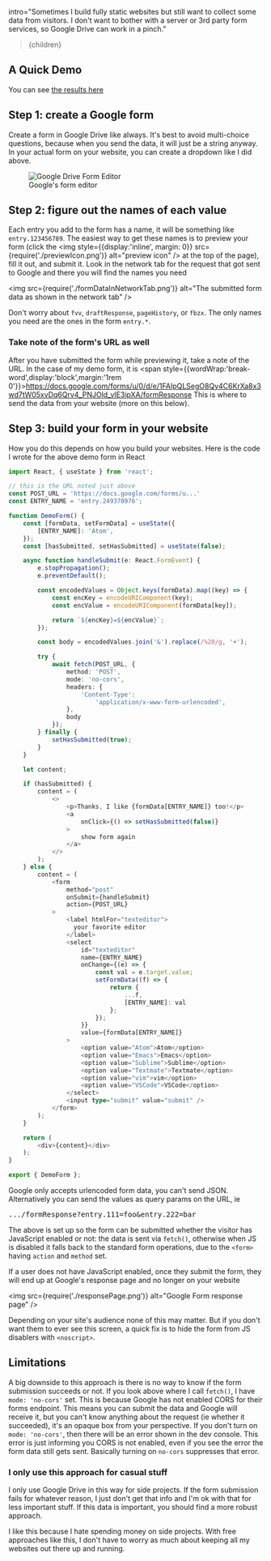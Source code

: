 

intro="Sometimes I build fully static websites but still want to collect some data from visitors. I don't want to bother with a server or 3rd party form services, so Google Drive can work in a pinch."
>{children}</Article>

## A Quick Demo

<DemoForm />

You can see [the results here](https://docs.google.com/spreadsheets/d/1oiqF1FUyBZmF5woz5quGMteEUYwYgLEYRqlpxj5dVWQ/edit?usp=sharing)


## Step 1: create a Google form
Create a form in Google Drive like always. It's best to avoid multi-choice questions, because when you send the data, it will just be a string anyway. In your actual form on your website, you can create a dropdown like I did above.

<figure>
<img src={require('./formEditor.png')} alt="Google Drive Form Editor" />
    <figcaption>Google's form editor</figcaption>
</figure>

## Step 2: figure out the names of each value

Each entry you add to the form has a name, it will be something like `entry.123456789`. The easiest way to get these names is to preview your form (click the <img style={{display:'inline', margin: 0}} src={require('./previewIcon.png')} alt="preview icon" /> at the top of the page), fill it out, and submit it. Look in the network tab for the request that got sent to Google and there you will find the names you need

<img src={require('./formDataInNetworkTab.png')} alt="The submitted form data as shown in the network tab" />

Don't worry about `fvv`, `draftResponse`, `pageHistory`, or `fbzx`. The only names you need are the ones in the form `entry.*`.

### Take note of the form's URL as well

After you have submitted the form while previewing it, take a note of the URL. In the case of my demo form, it is <span style={{wordWrap:'break-word',display:'block',margin:'1rem 0'}}>https://docs.google.com/forms/u/0/d/e/1FAIpQLSegO8Qy4C6KrXa8x3wd7tW05xvDq6Qrv4_PNJOld_vIE3ipXA/formResponse</span> This is where to send the data from your website (more on this below).

## Step 3: build your form in your website

How you do this depends on how you build your websites. Here is the code I wrote for the above demo form in React

```typescript
import React, { useState } from 'react';

// this is the URL noted just above
const POST_URL = 'https://docs.google.com/forms/u...'
const ENTRY_NAME = 'entry.249370976';

function DemoForm() {
	const [formData, setFormData] = useState({
		[ENTRY_NAME]: 'Atom',
	});
	const [hasSubmitted, setHasSubmitted] = useState(false);

	async function handleSubmit(e: React.FormEvent) {
		e.stopPropagation();
		e.preventDefault();

		const encodedValues = Object.keys(formData).map((key) => {
			const encKey = encodeURIComponent(key);
			const encValue = encodeURIComponent(formData[key]);

			return `${encKey}=${encValue}`;
		});

		const body = encodedValues.join('&').replace(/%20/g, '+');

		try {
			await fetch(POST_URL, {
				method: 'POST',
				mode: 'no-cors',
				headers: {
					'Content-Type':
					    'application/x-www-form-urlencoded',
				},
				body
			});
		} finally {
			setHasSubmitted(true);
		}
	}

	let content;

	if (hasSubmitted) {
		content = (
			<>
				<p>Thanks, I like {formData[ENTRY_NAME]} too!</p>
				<a
					onClick={() => setHasSubmitted(false)}
				>
					show form again
				</a>
			</>
		);
	} else {
		content = (
			<form
				method="post"
				onSubmit={handleSubmit}
				action={POST_URL}
			>
				<label htmlFor="texteditor">
				  your favorite editor
				</label>
				<select
					id="texteditor"
					name={ENTRY_NAME}
					onChange={(e) => {
                        const val = e.target.value;
						setFormData((f) => {
							return {
								...f,
								[ENTRY_NAME]: val
							};
                        });
					}}
					value={formData[ENTRY_NAME]}
				>
					<option value="Atom">Atom</option>
					<option value="Emacs">Emacs</option>
					<option value="Sublime">Sublime</option>
					<option value="Textmate">Textmate</option>
					<option value="vim">vim</option>
					<option value="VSCode">VSCode</option>
				</select>
				<input type="submit" value="submit" />
			</form>
		);
	}

	return (
		<div>{content}</div>
	);
}

export { DemoForm };
```

<pitfall>
    Google only accepts urlencoded form data, you can't send JSON. Alternatively you can send the values as query params on the URL, ie <pre>.../formResponse?entry.111=foo&entry.222=bar</pre>
</pitfall>

The above is set up so the form can be submitted whether the visitor has JavaScript enabled or not: the data is sent via `fetch()`, otherwise when JS is disabled it falls back to the standard form operations, due to the `<form>` having `action` and `method` set.

If a user does not have JavaScript enabled, once they submit the form, they will end up at Google's response page and no longer on your website

<img src={require('./responsePage.png')} alt="Google Form response page" />

Depending on your site's audience none of this may matter. But if you don't want them to ever see this screen, a quick fix is to hide the form from JS disablers with `<noscript>`.

## Limitations

A big downside to this approach is there is no way to know if the form submission succeeds or not. If you look above where I call `fetch()`, I have `mode: 'no-cors'` set. This is because Google has not enabled CORS for their forms endpoint. This means you can submit the data and Google will receive it, but you can't know anything about the request (ie whether it succeeded), it's an opaque box from your perspective. If you don't turn on `mode: 'no-cors'`, then there will be an error shown in the dev console. This error is just informing you CORS is not enabled, even if you see the error the form data still gets sent. Basically turning on `no-cors` suppresses that error.

### I only use this approach for casual stuff

I only use Google Drive in this way for side projects. If the form submission fails for whatever reason, I just don't get that info and I'm ok with that for less important stuff. If this data is important, you should find a more robust approach.

I like this because I hate spending money on side projects. With free approaches like this, I don't have to worry as much about keeping all my websites out there up and running.